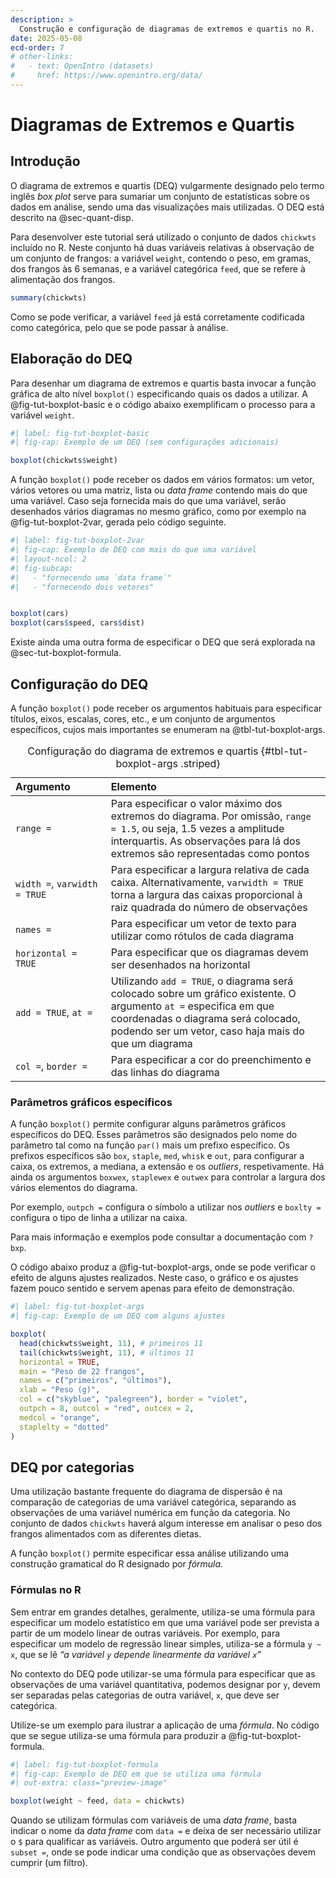 ```yaml
---
description: >
  Construção e configuração de diagramas de extremos e quartis no R.
date: 2025-05-08
ecd-order: 7
# other-links:
#   - text: OpenIntro (datasets)
#     href: https://www.openintro.org/data/
---
```


# Diagramas de Extremos e Quartis {#sec-tut-boxplot}

## Introdução {#sec-tut-boxplot-intro}

O diagrama de extremos e quartis (DEQ) vulgarmente designado pelo termo inglês *box plot* serve para sumariar um conjunto de estatísticas sobre os dados em análise, sendo uma das visualizações mais utilizadas. O DEQ está descrito na @sec-quant-disp.

Para desenvolver este tutorial será utilizado o conjunto de dados `chickwts` incluído no R. Neste conjunto há duas variáveis relativas à observação de um conjunto de frangos: a variável `weight`, contendo o peso, em gramas, dos frangos às 6 semanas, e a variável categórica `feed`, que se refere à alimentação dos frangos.

```r
summary(chickwts)
```

Como se pode verificar, a variável `feed` já está corretamente codificada como categórica, pelo que se pode passar à análise.

## Elaboração do DEQ {#sec-tut-boxplot-simple}

Para desenhar um diagrama de extremos e quartis basta invocar a função gráfica de alto nível `boxplot()` especificando quais os dados a utilizar. A @fig-tut-boxplot-basic e o código abaixo exemplificam o processo para a variável `weight`.

```r
#| label: fig-tut-boxplot-basic
#| fig-cap: Exemplo de um DEQ (sem configurações adicionais)

boxplot(chickwts$weight)
```

A função `boxplot()` pode receber os dados em vários formatos: um vetor, vários vetores ou uma matriz, lista ou *data frame* contendo mais do que uma variável. Caso seja fornecida mais do que uma variável, serão desenhados vários diagramas no mesmo gráfico, como por exemplo na @fig-tut-boxplot-2var, gerada pelo código seguinte.

```r
#| label: fig-tut-boxplot-2var
#| fig-cap: Exemplo de DEQ com mais do que uma variável
#| layout-ncol: 2
#| fig-subcap:
#|   - "fornecendo uma `data frame`"
#|   - "fornecendo dois vetores"


boxplot(cars)
boxplot(cars$speed, cars$dist)
```

Existe ainda uma outra forma de especificar o DEQ que será explorada na @sec-tut-boxplot-formula.

## Configuração do DEQ {#sec-tut-boxplot-args}

A função `boxplot()` pode receber os argumentos habituais para especificar títulos, eixos, escalas, cores, etc., e um conjunto de argumentos específicos, cujos mais importantes se enumeram na @tbl-tut-boxplot-args.

| Argumento | Elemento |
|:---------------------|:-------------------------------------------------|
| `range =` | Para especificar o valor máximo dos extremos do diagrama. Por omissão, `range = 1.5`, ou seja, 1.5 vezes a amplitude interquartis. As observações para lá dos extremos são representadas como pontos |
| `width =`, `varwidth = TRUE` | Para especificar a largura relativa de cada caixa. Alternativamente, `varwidth = TRUE` torna a largura das caixas proporcional à raiz quadrada do número de observações |
| `names =` | Para especificar um vetor de texto para utilizar como rótulos de cada diagrama |
| `horizontal = TRUE` | Para especificar que os diagramas devem ser desenhados na horizontal |
| `add = TRUE`, `at =` | Utilizando `add = TRUE`, o diagrama será colocado sobre um gráfico existente. O argumento `at =` especifica em que coordenadas o diagrama será colocado, podendo ser um vetor, caso haja mais do que um diagrama |
| `col =`, `border =` | Para especificar a cor do preenchimento e das linhas do diagrama |

: Configuração do diagrama de extremos e quartis {#tbl-tut-boxplot-args .striped}

::: {.callout-note}
### Parâmetros gráficos específicos

A função `boxplot()` permite configurar alguns parâmetros gráficos específicos do DEQ. Esses parâmetros são designados pelo nome do parâmetro tal como na função `par()` mais um prefixo específico. Os prefixos específicos são `box`, `staple`, `med`, `whisk` e `out`, para configurar a caixa, os extremos, a mediana, a extensão e os *outliers*, respetivamente. Há ainda os argumentos `boxwex`, `staplewex` e `outwex` para controlar a largura dos vários elementos do diagrama.

Por exemplo, `outpch =` configura o símbolo a utilizar nos *outliers* e `boxlty =` configura o tipo de linha a utilizar na caixa.

Para mais informação e exemplos pode consultar a documentação com `?bxp`.
:::

O código abaixo produz a @fig-tut-boxplot-args, onde se pode verificar o efeito de alguns ajustes realizados. Neste caso, o gráfico e os ajustes fazem pouco sentido e servem apenas para efeito de demonstração.

```r
#| label: fig-tut-boxplot-args
#| fig-cap: Exemplo de um DEQ com alguns ajustes

boxplot(
  head(chickwts$weight, 11), # primeiros 11
  tail(chickwts$weight, 11), # últimos 11
  horizontal = TRUE,
  main = "Peso de 22 frangos",
  names = c("primeiros", "últimos"),
  xlab = "Peso (g)",
  col = c("skyblue", "palegreen"), border = "violet",
  outpch = 8, outcol = "red", outcex = 2,
  medcol = "orange",
  staplelty = "dotted"
)
```


## DEQ por categorias {#sec-tut-boxplot-formula}

Uma utilização bastante frequente do diagrama de dispersão é na comparação de categorias de uma variável categórica, separando as observações de uma variável numérica em função da categoria. No conjunto de dados `chickwts` haverá algum
interesse em analisar o peso dos frangos alimentados com as diferentes dietas.

A função `boxplot()` permite especificar essa análise utilizando uma construção gramatical do R designado por *fórmula*.

::: {.callout-important}
### Fórmulas no R

Sem entrar em grandes detalhes, geralmente, utiliza-se uma fórmula para especificar um modelo estatístico em que uma variável pode ser prevista a partir de um modelo linear de outras variáveis. Por exemplo, para especificar um modelo de regressão linear simples, utiliza-se a fórmula `y ~ x`, que se lê *"a variável `y` depende linearmente da variável `x`"*

No contexto do DEQ pode utilizar-se uma fórmula para especificar que as observações de uma variável quantitativa, podemos designar por `y`, devem ser separadas pelas categorias de outra variável, `x`, que deve ser categórica.
:::

Utilize-se um exemplo para ilustrar a aplicação de uma *fórmula*. No código que se segue utiliza-se uma fórmula para produzir a @fig-tut-boxplot-formula.

```r
#| label: fig-tut-boxplot-formula
#| fig-cap: Exemplo de DEQ em que se utiliza uma fórmula
#| out-extra: class="preview-image"

boxplot(weight ~ feed, data = chickwts)
```

Quando se utilizam fórmulas com variáveis de uma *data frame*, basta indicar o nome da *data frame* com `data =` e deixa de ser necessário utilizar o `$` para qualificar as variáveis. Outro argumento que poderá ser útil é `subset =`, onde se pode indicar uma condição que as observações devem cumprir (um filtro).